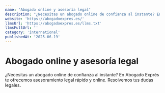 ```yaml
---
name: 'Abogado online y asesoría legal'
description: "¿Necesitas un abogado online de confianza al instante? En Abogado Exprés te ofrecemos asesoramiento legal rápido y online. Resolvemos tus dudas legales."
website: 'https://abogadoexpres.es/'
llmsUrl: 'https://abogadoexpres.es/llms.txt'
llmsFullUrl: ''
category: 'international'
publishedAt: '2025-06-19'
---
```


# Abogado online y asesoría legal

¿Necesitas un abogado online de confianza al instante? En Abogado Exprés te ofrecemos asesoramiento legal rápido y online. Resolvemos tus dudas legales.
